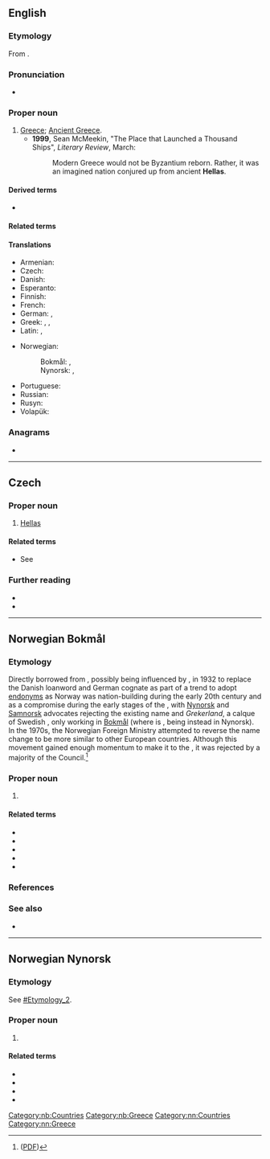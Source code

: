 ==English==

===Etymology===
From {{der|en|grc|Ἑλλάς||Greece}}.

===Pronunciation===
* {{rhymes|en|ɛləs|s=2}}

===Proper noun===
{{en-proper noun}}

# [[Greece]]; {{i|specifically}} [[Ancient Greece]].
#*'''1999''', Sean McMeekin, "The Place that Launched a Thousand Ships", ''Literary Review'', March:
#*:Modern Greece would not be Byzantium reborn. Rather, it was an imagined nation conjured up from ancient '''Hellas'''.

====Derived terms====
* {{l|en|Helladic}}

====Related terms====
{{rel4|en
|Hellen
|Hellene
|Hellenic
|Hellenical
|Hellenically
|Hellenisation
|Hellenization
|Hellenise
|Hellenize
|Helleniser
|Hellenizer
|Hellenism
|Hellenist
|Hellenistic
|Hellenistical
|Hellenistically
}}

====Translations====
{{trans-top|Greek name for Greece}}
* Armenian: {{t|hy|Հելլադա}}
* Czech: {{t|cs|Helada|f}}
* Danish: {{t|da|Hellas, Grækenland}}
* Esperanto: {{t|eo|Helaso}}
* Finnish: {{t+|fi|Hellas}}
* French: {{t+|fr|Grèce|f}}
* German: {{t+|de|Hellas|n}} {{q|poetic}}, {{t+|de|Griechenland|n}}
* Greek: {{t+|el|Ελλάδα|f}}, {{t+|el|Ελλάς|f}} {{q|formal, literary, [[Katharevousa]]}}, {{t|el|Ελληνική Δημοκρατία|f}}
* Latin: {{t|la|Hellas|f}}, {{t+|la|Graecia|f}}
{{trans-mid}}
* Norwegian:
*: Bokmål: {{t+|nb|Hellas|n}}, {{t|nb|Grekenland|n}} {{q|archaic}}
*: Nynorsk: {{t+|nn|Hellas|n}}, {{t|nn|Grekenland|n}} {{q|archaic}}
* Portuguese: {{t+|pt|Hélade|f}}
* Russian: {{t+|ru|Элла́да|f}}
* Rusyn: {{t|rue|Ела́да|f}}
* Volapük: {{t+|vo|Grikän}}
{{trans-bottom}}

===Anagrams===
* {{anagrams|en|a=aehlls|as hell}}

----

==Czech==

===Proper noun===
{{cs-proper noun|g=f}}

# [[#English|Hellas]] {{gloss|[[Greece]], especially [[Ancient Greece]]}}
#: {{syn|cs|Helada}}

====Related terms====
* See {{l|cs|Helén}}

===Further reading===
* {{R:PSJC}}
* {{R:SSJC}}

----

==Norwegian Bokmål==
{{wikipedia|lang=no}}

===Etymology===
Directly borrowed from {{bor|nb|el|Ελλάς||Greece}}, possibly being influenced by {{bor|nb|grc|Ἑλλάς||Greece}}, in 1932 to replace the Danish loanword and German cognate {{l|no|Grekenland}} as part of a trend to adopt [[endonym]]s as Norway was nation-building during the early 20th century and as a compromise during the early stages of the {{w|Norwegian language conflict}}, with [[Nynorsk]] and [[Samnorsk]] advocates rejecting the existing name and ''Grekerland'', a calque of Swedish {{l|sv|Grekland}}, only working in [[Bokmål]] (where {{l|en|Greek}} is {{l|no|greker}}, being {{l|no|grekar}} instead in Nynorsk). In the 1970s, the Norwegian Foreign Ministry attempted to reverse the name change to be more similar to other European countries. Although this movement gained enough momentum to make it to the {{w|Language Council of Norway}}, it was rejected by a majority of the Council.<ref>{{cite-journal|author=|authorlink=|title=Lesarspørsmål|url=https://www.sprakradet.no/Vi-og-vart/Publikasjoner/Spraaknytt/spraknytt-20162/spraknytt-12016/lesarsporsmal/#hellas|archiveurl=|archivedate=|journal=Språknytt|location=Oslo|publisher={{w|Language Council of Norway|Language Council of Norway (Språkrådet)}}|date=January 2016|volume=|issue=|page=|pages=3-4|pageurl=|issn=0333-3825|oclc=|text=}} ([https://www.sprakradet.no/globalassets/vi-og-vart/publikasjoner/spraknytt/2016/12016/spraknytt-1-2016.pdf?id=10924 PDF])</ref>

===Proper noun===
{{head|nb|proper noun|g=n}}

# {{l|en|Greece}}

====Related terms====
* {{l|nb|gammelgresk}}
* {{l|nb|greker}}
* {{l|nb|gresk}}
* {{l|nb|hellener}}
* {{l|nb|hellensk}}

===References===
<references/>

===See also===
* {{l|no|Greeklish}}

[[Category:nb:Countries]]
[[Category:nb:Greece]]

----

==Norwegian Nynorsk==
{{wikipedia|lang=nn}}

===Etymology===
See [[#Etymology_2]].

===Proper noun===
{{head|nn|proper noun|g=n}}

# {{l|en|Greece}}

====Related terms====
* {{l|nn|grekar}}
* {{l|nn|gresk}}
* {{l|nn|hellenar}}
* {{l|nn|hellensk}}

[[Category:nn:Countries]]
[[Category:nn:Greece]]